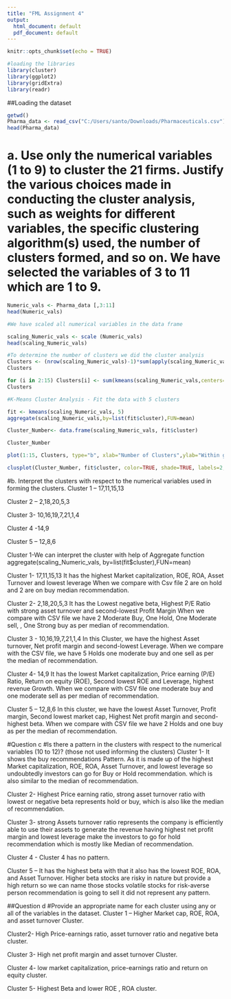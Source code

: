 ---
title: "FML Assignment 4"
output:
  html_document: default
  pdf_document: default
---

```{r setup, include=FALSE}
knitr::opts_chunk$set(echo = TRUE)
```

```{r}
#loading the libraries
library(cluster)
library(ggplot2)
library(gridExtra)
library(readr)
```

##Loading the dataset
```{r}
getwd()
Pharma_data <- read_csv("C:/Users/santo/Downloads/Pharmaceuticals.csv")
head(Pharma_data)
```


# a. Use only the numerical variables (1 to 9) to cluster the 21 firms. Justify the various choices made in conducting the cluster analysis, such as weights for different variables, the specific clustering algorithm(s) used, the number of clusters formed, and so on. We have selected the variables of 3 to 11 which are 1 to 9.


```{r}
Numeric_vals <- Pharma_data [,3:11]
head(Numeric_vals)
```

```{r}
#We have scaled all numerical variables in the data frame

scaling_Numeric_vals <- scale (Numeric_vals)
head(scaling_Numeric_vals)
```

```{r}
#To determine the number of clusters we did the cluster analysis
Clusters <- (nrow(scaling_Numeric_vals)-1)*sum(apply(scaling_Numeric_vals,2,var))
Clusters

```

```{r}
for (i in 2:15) Clusters[i] <- sum(kmeans(scaling_Numeric_vals,centers=i)$withinss)
Clusters
```

```{r}
#K-Means Cluster Analysis - Fit the data with 5 clusters

fit <- kmeans(scaling_Numeric_vals, 5)
aggregate(scaling_Numeric_vals,by=list(fit$cluster),FUN=mean)

Cluster_Number<- data.frame(scaling_Numeric_vals, fit$cluster)

Cluster_Number
```

```{r}
plot(1:15, Clusters, type="b", xlab="Number of Clusters",ylab="Within groups sum of squares")
```

```{r}
clusplot(Cluster_Number, fit$cluster, color=TRUE, shade=TRUE, labels=2, lines=0)
```





#b. Interpret the clusters with respect to the numerical variables used in forming the clusters.
Cluster 1 – 17,11,15,13

Cluster 2 – 2,18,20,5,3

Cluster 3- 10,16,19,7,21,1,4

Cluster 4 -14,9

Cluster 5 – 12,8,6

Cluster 1-We can interpret the cluster with help of Aggregate function
aggregate(scaling_Numeric_vals, by=list(fit$cluster),FUN=mean)


Cluster 1- 17,11,15,13
It has the highest Market capitalization, ROE, ROA, Asset Turnover and lowest leverage
When we compare with Csv file 2 are on hold and 2 are on buy median recommendation.


Cluster 2- 2,18,20,5,3
It has the Lowest negative beta, Highest P/E Ratio with strong asset turnover and second-lowest
Profit Margin When we compare with CSV file we have 2 Moderate Buy, One Hold, One Moderate sell, , One
Strong buy as per median of recommendation.


Cluster 3 - 10,16,19,7,21,1,4
In this Cluster, we have the highest Asset turnover, Net profit margin and second-lowest
Leverage.
When we compare with the CSV file, we have 5 Holds one moderate buy and one sell as per the
median of recommendation.


Cluster 4- 14,9
It has the lowest Market capitalization, Price earning (P/E) Ratio, Return on equity (ROE),
Second lowest ROE and Leverage, highest revenue Growth.
When we compare with CSV file one moderate buy and one moderate sell as per median of
recommendation.


Cluster 5 – 12,8,6
In this cluster, we have the lowest Asset Turnover, Profit margin, Second lowest market
cap, Highest Net profit margin and second-highest beta.
When we compare with CSV file we have 2 Holds and one buy as per the median of
recommendation.




#Question c
#Is there a pattern in the clusters with respect to the numerical variables (10 to 12)? (those not used informing the clusters)
Cluster 1- It shows the buy recommendations Pattern. As it is made up of the highest Market
capitalization, ROE, ROA, Asset Turnover, and lowest leverage so undoubtedly investors can go
for Buy or Hold recommendation. which is also similar to the median of recommendation.


Cluster 2- Highest Price earning ratio, strong asset turnover ratio with lowest or negative beta
represents hold or buy, which is also like the median of recommendation.


Cluster 3- strong Assets turnover ratio represents the company is efficiently able to use their
assets to generate the revenue having highest net profit margin and lowest leverage make the
investors to go for hold recommendation which is mostly like Median of recommendation.


Cluster 4 - Cluster 4 has no pattern.


Cluster 5 – It has the highest beta with that it also has the lowest ROE, ROA, and Asset Turnover.
Higher beta stocks are risky in nature but provide a high return so we can name those
stocks volatile stocks for risk-averse person recommendation is going to sell it did not
represent any pattern.




##Question d
#Provide an appropriate name for each cluster using any or all of the variables in the dataset.
Cluster 1 – Higher Market cap, ROE, ROA, and asset turnover Cluster.


Cluster2- High Price-earnings ratio, asset turnover ratio and negative beta cluster.


Cluster 3- High net profit margin and asset turnover Cluster.


Cluster 4- low market capitalization, price-earnings ratio and return on equity cluster.


Cluster 5- Highest Beta and lower ROE , ROA cluster.

